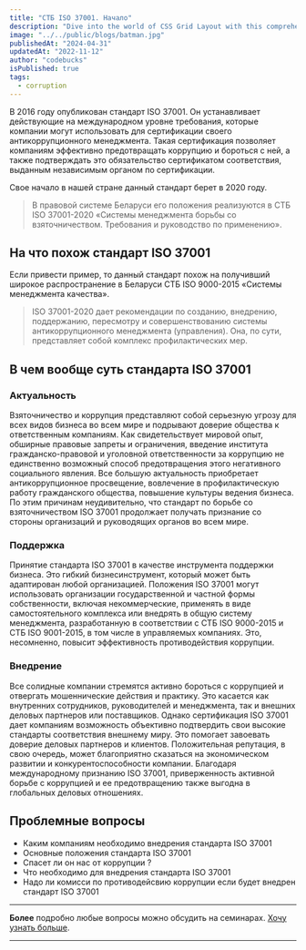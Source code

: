 ```yaml
---
title: "СТБ ISO 37001. Начало"
description: "Dive into the world of CSS Grid Layout with this comprehensive guide. Learn how to create responsive and dynamic layouts using CSS Grid, and explore various examples and best practices for building modern web interfaces."
image: "../../public/blogs/batman.jpg"
publishedAt: "2024-04-31"
updatedAt: "2022-11-12"
author: "codebucks"
isPublished: true
tags:
  - corruption
---
```


В 2016 году опубликован стандарт ISO 37001. Он устанавливает действующие на международном уровне требования, которые компании могут использовать для сертификации своего антикоррупционного менеджмента. Такая сертификация позволяет компаниям эффективно предотвращать коррупцию и бороться с ней, а также подтверждать это обязательство сертификатом соответствия, выданным независимым органом по сертификации.

Свое начало в нашей стране данный стандарт берет в 2020 году.

> В правовой системе Беларуси его положения реализуются в СТБ ISO 37001-2020
> «Системы менеджмента борьбы со взяточничеством. Требования и руководство по применению».

## На что похож стандарт ISO 37001

Если привести пример, то данный стандарт похож на получивший широкое распространение
в Беларуси СТБ ISO 9000-2015 «Системы менеджмента качества».

> ISO 37001-2020 дает рекомендации по созданию, внедрению, поддержанию, пересмотру и совершенствованию системы антикоррупционного менеджмента (управления). Она, по сути, представляет собой комплекс профилактических мер.

## В чем вообще суть стандарта ISO 37001

### Актуальность

Взяточничество и коррупция представляют собой серьезную угрозу для всех видов
бизнеса во всем мире и подрывают доверие общества к ответственным компаниям.
Как свидетельствует мировой опыт, обширные правовые запреты и ограничения, введение
института гражданско-правовой и уголовной ответственности за коррупцию не
единственно возможный способ предотвращения этого негативного социального явления.
Все большую актуальность приобретает антикоррупционное просвещение, вовлечение в
профилактическую работу гражданского общества, повышение культуры ведения бизнеса.
По этим причинам неудивительно, что стандарт по борьбе со взяточничеством ISO
37001 продолжает получать признание со стороны организаций и руководящих
органов во всем мире.

### Поддержка

Принятие стандарта ISO 37001 в качестве инструмента поддержки бизнеса. Это гибкий бизнесинструмент, который может быть адаптирован любой организацией.
Положения ISO 37001 могут использовать организации государственной и частной
формы собственности, включая некоммерческие, применять в виде самостоятельного
комплекса или внедрять в общую систему менеджмента, разработанную в соответствии
с СТБ ISO 9000-2015 и СТБ ISO 9001-2015, в том числе в управляемых компаниях. Это,
несомненно, повысит эффективность противодействия коррупции.

### Внедрение

Все солидные компании стремятся активно бороться с коррупцией и отвергать
мошеннические действия и практику. Это касается как внутренних сотрудников,
руководителей и менеджмента, так и внешних деловых партнеров или поставщиков.
Однако сертификация ISO 37001 дает компаниям возможность объективно подтвердить
свои высокие стандарты соответствия внешнему миру.
Это помогает завоевать доверие деловых партнеров и клиентов. Положительная
репутация, в свою очередь, может благоприятно сказаться на экономическом развитии и
конкурентоспособности компании. Благодаря международному признанию ISO 37001,
приверженность активной борьбе с коррупцией и ее предотвращению также выгодна в
глобальных деловых отношениях.

## Проблемные вопросы

- Каким компаниям необходимо внедрения стандарта ISO 37001
- Основные положения стандарта ISO 37001
- Спасет ли он нас от коррупции ?
- Что необходимо для внедрения стандарта ISO 37001
- Надо ли комисси по противодейсвию коррупции если будет внедрен стандарт ISO 37001

---

**Более** подробно любые вопросы можно обсудить на семинарах. [Хочу узнать больше](../contact).

---

